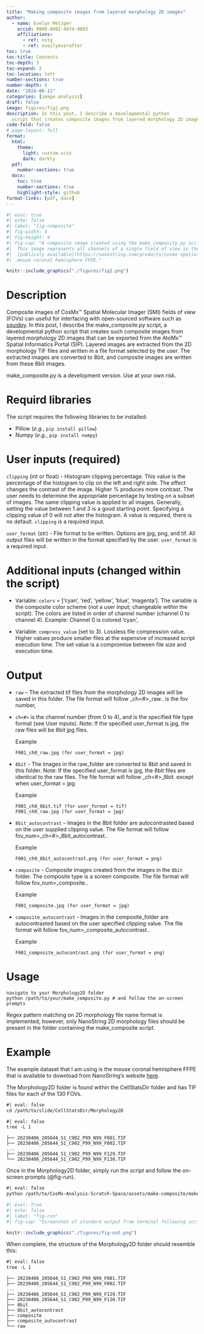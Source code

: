 ```yaml
---
title: "Making composite images from layered morphology 2D images"
author:
  - name: Evelyn Metzger
    orcid: 0000-0002-4074-9003
    affiliations: 
      - ref: nstg
      - ref: eveilyeverafter
toc: true
toc-title: Contents
toc-depth: 3
toc-expand: 2
toc-location: left
number-sections: true
number-depth: 4
date: "2024-06-11"
categories: [image analysis]
draft: false
image: figures/fig1.png
description: In this post, I describe a developmental python
  script that creates composite images from layered morphology 2D images. 
code-fold: false
# page-layout: full
format: 
  html:
    theme: 
      light: custom.scss
      dark: darkly
  pdf:
    number-sections: true
  docx:
    toc: true
    number-sections: true
    highlight-style: github
format-links: [pdf, docx]
---
```


```r
#| eval: true
#| echo: false
#| label: "fig-composite"
#| fig-width: 4
#| fig-height: 4
#| fig-cap: "A composite image created using the make_composity.py script. 
#|  This image represents all channels of a single field of view in the 
#|  [publicaly available](https://nanostring.com/products/cosmx-spatial-molecular-imager/ffpe-dataset/cosmx-smi-mouse-brain-ffpe-dataset/){target='blank'} 
#|  mouse coronal hemisphere FFPE."

knitr::include_graphics("./figures/fig1.png")
```

<!-- napari-cosmx is flexible enough to quickly explore SMI data in a GUI -->
<!--   yet robust enough to script reproducible results and tap into -->
<!--   the underlying python objects.  -->


# Description 

Composite images of CosMx&#8482; Spatial Molecular Imager (SMI) fields of view (FOVs) can 
useful for interfacing with open-sourced software such as 
[squidpy](https://squidpy.readthedocs.io/en/stable/index.html){target="_blank"}.
In this post, I describe the make_composite.py script, a developmental python
script that creates such composite images from layered morphology 2D images that 
can be exported from the AtoMx&#8482; Spatial Informatics
Portal (SIP). Layered
images are extracted from the 2D morphology TIF files and written in a file format
selected by the user. The extracted images are converted to 8bit, and composite
images are written from these 8bit images.

::: {.callout-note}
make_composite.py is a development version. Use at your own risk.
:::

# Requird libraries

The script requires the following libraries to be installed: 

- Pillow (_e.g._, `pip install pillow`)
- Numpy (_e.g._, `pip install numpy`)

# User inputs (required)

`clipping` (int or float) - Histogram clipping percentage. This value is the 
percentage of the histogram to clip on the left and right side. The effect 
changes the contrast of the image. Higher % produces more contrast. 
The user needs to determine the appropriate percentage by testing on a subset 
of images. The same clipping value is applied to all images. Generally, setting 
the value between 1 and 3 is a good starting point. Specifying a clipping value 
of 0 will not alter the histogram. A value is required, there is no default. 
`clipping` is a required input.

`user_format` (str) - File format to be written. Options are jpg, png, and tif. 
All output files will be written in the format specified by the user. 
`user_format` is a required input.

# Additional inputs (changed within the script)

- Variable: `colors` = ['cyan', 'red', 'yellow', 'blue', 'magenta']. 
The variable is the composite color scheme (not a user input; 
changeable within the script). The colors are listed in order of channel 
number (channel 0 to channel 4).
Example: Channel 0 is colored ‘cyan’,

- Variable: `compress_value` (set to 3). Lossless file compression value. Higher values produce smaller files at 
the expensive of increased script execution time. The set value is a 
compromise between file size and execution time.

# Output

- `raw` – The extracted tif files from the morphology 2D 
images will be saved in this folder. 
The file format will follow <fov_num>_ch<#>_raw.<user_format>. <fov_num> is the fov number,
- `ch<#>` is the channel number (from 0 to 4), and <user_format> is the 
specified file type format (see User inputs). Note: If the specified 
user_format is jpg, the raw files will be 8bit jpg files.

  Example
  ```
  F001_ch0_raw.jpg (for user_format = jpg)
  ```
  
- `8bit` - The images in the raw_folder 
are converted to 8bit and saved in this folder. Note: If the specified 
user_format is jpg, the 8bit files are identical to the raw files. 
The file format will follow <fov_num>_ch<#>_8bit.<user_format> except 
when user_format = jpg

  Example
  ```
  F001_ch0_8bit.tif (for user_format = tif)
  F001_ch0_raw.jpg (for user_format = jpg)
  ```

- `8bit_autocontrast` – Images in the 8bit folder are autocontrasted 
based on the user supplied clipping value. The file format will follow 
fov_num>_ch<#>_8bit_autocontrast.<user_format>.

  Example
  ```
  F001_ch0_8bit_autocontrast.png (for user_format = png)
  ```

- `composite` - Composite images created from the images in the 
`8bit` folder. The composite type is a screen composite. 
The file format will follow fov_num>_composite.<user_format>.

  Example
  ```
  F001_composite.jpg (for user_format = jpg)
  ```

- `composite_autocontrast` -  Images in the composite_folder are 
autocontrasted based on the user specified clipping value. 
The file format will follow fov_num>_composite_autocontrast.<user_format>.

  Example
  ```
  F001_composite_autocontrast.png (for user_format = png)
  ```

# Usage

```
navigate to your Morphology2D folder
python /path/to/your/make_composite.py # and follow the on-screen prompts
```

Regex pattern matching on 2D morphology file name format is implemented, 
however, only NanoString 2D morphology files should be present in the 
folder containing the make_composite script. 

# Example

The example dataset that I am using is the mouse coronal hemisphere
FFPE that is available to download from NanoString's website [here](https://nanostring.com/products/cosmx-spatial-molecular-imager/ffpe-dataset/cosmx-smi-mouse-brain-ffpe-dataset/){target="blank"}. 

The Morphology2D folder is found within the CellStatsDir folder and has TIF files
for each of the 130 FOVs.

```default
#| eval: false
cd /path/to/slide/CellStatsDir/Morphology2D
```

```default
#| eval: false
tree -L 1
```

```
├── 20230406_205644_S1_C902_P99_N99_F001.TIF
├── 20230406_205644_S1_C902_P99_N99_F002.TIF
...
├── 20230406_205644_S1_C902_P99_N99_F129.TIF
└── 20230406_205644_S1_C902_P99_N99_F130.TIF

```

Once in the Morphology2D folder, simply run the script and follow the on-screen
prompts (@fig-run).

```default
#| eval: false
python /path/to/CosMx-Analysis-Scratch-Space/assets/make-composite/make_composite.py
```


```r
#| eval: true
#| echo: false
#| label: "fig-run"
#| fig-cap: "Screenshot of standard output from terminal following script execution. In this example, I set the clipping percentage to 3 and the output to `png`. On my Macbook Pro M1, this took about 25 minutes to process 130 FOVs."

knitr::include_graphics("./figures/fig-out.png")
```



When complete, the structure of the Morphology2D folder should resemble this:

```default
#| eval: false
tree -L 1
```

```
├── 20230406_205644_S1_C902_P99_N99_F001.TIF
├── 20230406_205644_S1_C902_P99_N99_F002.TIF
...
├── 20230406_205644_S1_C902_P99_N99_F129.TIF
├── 20230406_205644_S1_C902_P99_N99_F130.TIF
├── 8bit
├── 8bit_autocontrast
├── composite
├── composite_autocontrast
└── raw
```







